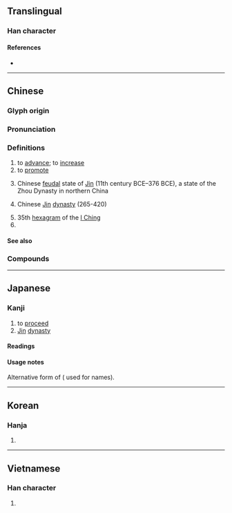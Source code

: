 {{also|晋}}
{{character info/new}}
==Translingual==
{{ja-forms|[[晋]]|[[晋]]|[[晉]]}}

===Han character===
{{Han char|rn=72|rad=日|as=06|sn=10|four=10601|canj=MIIA|ids=⿱⿳一⿰厶厶一日}}

====References====
* {{Han ref|kx=0494.310|dkj=13898|dj=0860.070|hdz=21507.030|uh=6649|ud=26185|bh=AECA|bd=44746}}

----

==Chinese==
{{zh-forms|s=晋|alt=㬜,𫞄}}

===Glyph origin===
{{Han etym}}

===Pronunciation===
{{zh-pron
|m=jìn
|m-s=
|c=zeon3
|c-t=
|g=
|h=pfs=
|j=
|mb=ce̿ng
|md=
|mn=chìn
|mn-t=zing3
|w=2jin
|x=
|mc=y
|oc=y
|ma=
|cat=v,n,pn
}}

===Definitions===
{{zh-hanzi}}

# to [[advance]]; to [[increase]]
# to [[promote]]
# {{zh-div|國}} Chinese [[feudal]] state of [[Jin]] (11th century BCE–376 BCE), a state of the Zhou Dynasty in northern China
# {{zh-div|朝}} Chinese [[w:Jin Dynasty (265–420)|Jin]] [[dynasty]] (265-420)
# 35th [[hexagram]] of the [[I Ching]]
# {{zh-alt-name|山西|[[Shanxi]]}}

====See also====
{{zh-Chinese dynasties}}

===Compounds===
{{zh-der|三晉|以諧秦晉|兩晉|加官晉爵|古晉|唐臨晉帖|後晉|得成秦晉|晉書|晉用|晉級|朝梁暮晉|晉鐸|晉見|晉乘楚杌|福晉|晉升|楚材晉用|秦歡晉愛|晉元帝|晉朝|晉劇|秦晉之緣|秦晉之好|秦晉|晉惠帝|晉獻公|晉封|皮裡晉書|晉懷帝|王子晉|晉江|樓蘭晉簡|晉文公|晉陽秋|石晉|晉階|晉鑄刑鼎|東晉|晉謁|晉武帝|晉授|晉愍帝|西晉|追晉|晉語}}

----

==Japanese==

===Kanji===
{{ja-kanji|grade=uc|rs=日06}} <!-- Not a kyūjitai character. Both 晉 and 晋 are present in the Kangxi dictionary -->

# to [[proceed]]
# [[Jin]] [[dynasty]]

====Readings====
{{ja-readings
|goon=しん
|kanon=しん
|kun=すす-む, すすむしん-
|nanori=あき, くに, ゆき 
}}

====Usage notes====
Alternative form of {{ja-l|晋}} ({{w|Jinmeiyō kanji}} used for names).

----

==Korean==

===Hanja===
{{ko-hanja|hangeul=진|eumhun=|rv=jin|mr=chin|y=cin}}

# {{defn|lang=ko|sort=日06}}

----

==Vietnamese==

===Han character===
{{vi-hantu|[[tấn]], [[tắn]], [[tớn]]|rs=日06}}

# {{defn|lang=vi|sort=日06}}